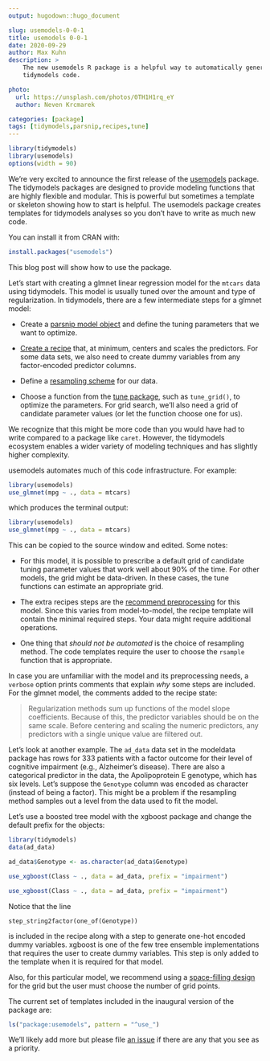 ```yaml
---
output: hugodown::hugo_document

slug: usemodels-0-0-1
title: usemodels 0-0-1
date: 2020-09-29
author: Max Kuhn
description: >
    The new usemodels R package is a helpful way to automatically generate 
    tidymodels code. 

photo:
  url: https://unsplash.com/photos/0TH1H1rq_eY
  author: Neven Krcmarek

categories: [package] 
tags: [tidymodels,parsnip,recipes,tune]
---
```


```r
library(tidymodels)
library(usemodels)
options(width = 90)
```

We're very excited to announce the first release of the [usemodels](https://usemodels.tidymodels.org/) package. The tidymodels packages are designed to provide modeling functions that are highly flexible and modular. This is powerful but sometimes a template or skeleton showing how to start is helpful. The usemodels package creates templates for tidymodels analyses so you don't have to write as much new code. 

You can install it from CRAN with:

```r
install.packages("usemodels")
```

This blog post will show how to use the package. 

Let's start with creating a glmnet linear regression model for the `mtcars` data using tidymodels. This model is usually tuned over the amount and type of regularization. In tidymodels, there are a few intermediate steps for a glmnet model: 

 * Create a [parsnip model object](https://www.tmwr.org/models.html) and define the tuning parameters that we want to optimize. 
 
 * [Create a recipe](https://www.tmwr.org/recipes.html) that, at minimum, centers and scales the predictors. For some data sets, we also need to create dummy variables from any factor-encoded predictor columns. 
 
 * Define a [resampling scheme](https://www.tmwr.org/resampling.html) for our data. 
 
 * Choose a function from the [tune package](https://tune.tidymodels.org/), such as `tune_grid()`, to optimize the parameters. For grid search, we'll also need a grid of candidate parameter values (or let the function choose one for us). 
 
We recognize that this might be more code than you would have had to write compared to a package like `caret`. However, the tidymodels ecosystem enables a wider variety of modeling techniques and has slightly higher complexity.

usemodels automates much of this code infrastructure. For example: 

```r
library(usemodels)
use_glmnet(mpg ~ ., data = mtcars)
```
 
which produces the terminal output:

```r
library(usemodels)
use_glmnet(mpg ~ ., data = mtcars)
```
 
This can be copied to the source window and edited. Some notes: 

 * For this model, it is possible to prescribe a default grid of candidate tuning parameter values that  work well about 90% of the time. For other models, the grid might be data-driven. In these cases, the tune functions can estimate an appropriate grid. 
 
 * The extra recipes steps are the [recommend preprocessing](https://www.tmwr.org/pre-proc-table.html) for this model. Since this varies from model-to-model, the recipe template will contain the minimal required steps. Your data might require additional operations. 
 
 * One thing that _should not be automated_ is the choice of resampling method. The code templates require the user to choose the `rsample` function that is appropriate. 
 
In case you are unfamiliar with the model and its preprocessing needs, a `verbose` option prints comments that explain _why_ some steps are included. For the glmnet model, the comments added to the recipe state: 

> Regularization methods sum up functions of the model slope coefficients. Because of this, the predictor variables should be on the same scale. Before centering and scaling the numeric predictors, any predictors with a single unique value are filtered out. 

Let's look at another example. The `ad_data` data set in the modeldata package has rows for 333 patients with a factor outcome for their level of cognitive impairment (e.g., Alzheimer's disease). There are also a categorical predictor in the data, the Apolipoprotein E genotype, which has six levels. Let's suppose the `Genotype` column was encoded as character (instead of being a factor). This might be a problem if the resampling method samples out a level from the data used to fit the model.

Let's use a boosted tree model with the xgboost package and change the default prefix for the objects:

```r
library(tidymodels)
data(ad_data)

ad_data$Genotype <- as.character(ad_data$Genotype)

use_xgboost(Class ~ ., data = ad_data, prefix = "impairment")
```
```r
use_xgboost(Class ~ ., data = ad_data, prefix = "impairment")
```

Notice that the line

```
step_string2factor(one_of(Genotype)) 
```

is included in the recipe along with a step to generate one-hot encoded dummy variables. xgboost is one of the few tree ensemble implementations that requires the user to create dummy variables. This step is only added to the template when it is required for that model.

Also, for this particular model, we recommend using a [space-filling design](https://scholar.google.com/scholar?hl=en&as_sdt=0%2C7&q=space+filling+design+of+experiments) for the grid but the user must choose the number of grid points. 

The current set of templates included in the inaugural version of the package are: 

```r
ls("package:usemodels", pattern = "^use_")
```

We'll likely add more but please file [an issue](https://github.com/tidymodels/usemodels/issues) if there are any that you see as a priority. 
